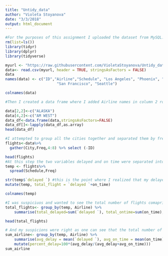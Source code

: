```yaml
---
title: "Untidy_data"
author: "Violeta Stoyanova"
date: "3/3/2018"
output: html_document
---
```


```r
#For the purposes of this assignment I uploaded the dataset from MySQL. 
rm(list=ls())
library(tidyr)
library(dplyr)
library(tidyverse)

myurl <- "https://raw.githubusercontent.com/VioletaStoyanova/Untidy_data/master/flights.csv"
data<- read.csv(myurl, header = TRUE, stringsAsFactors = FALSE)
data
names(data) <- c("ID","Airline","Schedule", "Los Angeles", "Phoenix", "San Diego",
                       "San Francisco", "Seattle")

colnames(data)

```

```r
#Then I created a data frame where I added Airline names in column 2 row 2 and column 2 row 4. 

data[2,2]<-c("ALASKA")
data[4,2]<-c("AM WEST")
data_df<-data.frame(data,stringsAsFactors=FALSE)
data_df[]<-lapply(data_df,as.array)
head(data_df)

```
```r
#I attempted to group all the cities together and separated them by frequency.
flights<-data%>%
  gather(City,Freq,4:8) %>% select (-ID)

head(flights)
#At this step the two variables delayed and on time were separated into two columns.
temp <- flights%>%
  spread(Schedule,Freq)

str(temp$`delayed `) #this is the point where I realized that my delayed variable had a space and it was giving me trouble when I was trying to use the function mutate. 
mutate(temp, total_flight = `delayed `+on_time)

colnames(temp)

```
```r
#I was suspiciuos and wanted to see the total number of flights comapring to the total percentage of delay between the two airlines. 
total_flights<- group_by(temp, Airline) %>% 
    summarise(total_delayed=sum(`delayed `), total_ontime=sum(on_time), total=sum(`delayed `+on_time))

head(total_flights)


```
```r
# And my suspicions were right as one can see that the total number of flights of AM WEST is 7225 and the total number of flights of ALASKA is 3775 it would be a mistake to conclude that AM WEST had more delays because they had more flights comapring to ALASKA.
sum_airline<- group_by(temp, Airline) %>% 
    summarise(avg_delay = mean(`delayed `), avg_on_time = mean(on_time)) %>% 
    mutate(percent_delay=100*(avg_delay/(avg_delay+avg_on_time))) 
sum_airline

```



